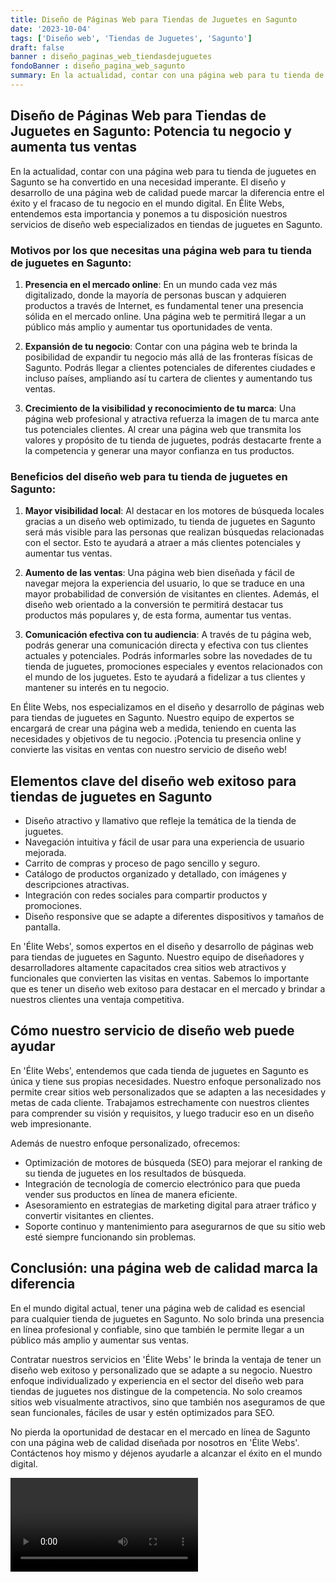 ```yaml
---
title: Diseño de Páginas Web para Tiendas de Juguetes en Sagunto
date: '2023-10-04'
tags: ['Diseño web', 'Tiendas de Juguetes', 'Sagunto']
draft: false
banner : diseño_paginas_web_tiendasdejuguetes
fondoBanner : diseño_pagina_web_sagunto
summary: En la actualidad, contar con una página web para tu tienda de juguetes en Sagunto se ha convertido en una necesidad imperante. El diseño y desarrollo de una página web de calidad puede marcar la diferencia entre el éxito y el fracaso de tu negocio en el mundo digital. En Élite Webs, entendemos esta importancia y ponemos a tu disposición nuestros servicios de diseño web especializados en tiendas de juguetes en Sagunto.
---
```


## Diseño de Páginas Web para Tiendas de Juguetes en Sagunto: Potencia tu negocio y aumenta tus ventas

En la actualidad, contar con una página web para tu tienda de juguetes en Sagunto se ha convertido en una necesidad imperante. El diseño y desarrollo de una página web de calidad puede marcar la diferencia entre el éxito y el fracaso de tu negocio en el mundo digital. En Élite Webs, entendemos esta importancia y ponemos a tu disposición nuestros servicios de diseño web especializados en tiendas de juguetes en Sagunto.

### Motivos por los que necesitas una página web para tu tienda de juguetes en Sagunto:

1. **Presencia en el mercado online**: En un mundo cada vez más digitalizado, donde la mayoría de personas buscan y adquieren productos a través de Internet, es fundamental tener una presencia sólida en el mercado online. Una página web te permitirá llegar a un público más amplio y aumentar tus oportunidades de venta.

2. **Expansión de tu negocio**: Contar con una página web te brinda la posibilidad de expandir tu negocio más allá de las fronteras físicas de Sagunto. Podrás llegar a clientes potenciales de diferentes ciudades e incluso países, ampliando así tu cartera de clientes y aumentando tus ventas.

3. **Crecimiento de la visibilidad y reconocimiento de tu marca**: Una página web profesional y atractiva refuerza la imagen de tu marca ante tus potenciales clientes. Al crear una página web que transmita los valores y propósito de tu tienda de juguetes, podrás destacarte frente a la competencia y generar una mayor confianza en tus productos.

### Beneficios del diseño web para tu tienda de juguetes en Sagunto:

1. **Mayor visibilidad local**: Al destacar en los motores de búsqueda locales gracias a un diseño web optimizado, tu tienda de juguetes en Sagunto será más visible para las personas que realizan búsquedas relacionadas con el sector. Esto te ayudará a atraer a más clientes potenciales y aumentar tus ventas.

2. **Aumento de las ventas**: Una página web bien diseñada y fácil de navegar mejora la experiencia del usuario, lo que se traduce en una mayor probabilidad de conversión de visitantes en clientes. Además, el diseño web orientado a la conversión te permitirá destacar tus productos más populares y, de esta forma, aumentar tus ventas.

3. **Comunicación efectiva con tu audiencia**: A través de tu página web, podrás generar una comunicación directa y efectiva con tus clientes actuales y potenciales. Podrás informarles sobre las novedades de tu tienda de juguetes, promociones especiales y eventos relacionados con el mundo de los juguetes. Esto te ayudará a fidelizar a tus clientes y mantener su interés en tu negocio.

En Élite Webs, nos especializamos en el diseño y desarrollo de páginas web para tiendas de juguetes en Sagunto. Nuestro equipo de expertos se encargará de crear una página web a medida, teniendo en cuenta las necesidades y objetivos de tu negocio. ¡Potencia tu presencia online y convierte las visitas en ventas con nuestro servicio de diseño web!

<GifSeo />

<Cta />

## Elementos clave del diseño web exitoso para tiendas de juguetes en Sagunto

- Diseño atractivo y llamativo que refleje la temática de la tienda de juguetes.
- Navegación intuitiva y fácil de usar para una experiencia de usuario mejorada.
- Carrito de compras y proceso de pago sencillo y seguro.
- Catálogo de productos organizado y detallado, con imágenes y descripciones atractivas.
- Integración con redes sociales para compartir productos y promociones.
- Diseño responsive que se adapte a diferentes dispositivos y tamaños de pantalla.

En 'Élite Webs', somos expertos en el diseño y desarrollo de páginas web para tiendas de juguetes en Sagunto. Nuestro equipo de diseñadores y desarrolladores altamente capacitados crea sitios web atractivos y funcionales que convierten las visitas en ventas. Sabemos lo importante que es tener un diseño web exitoso para destacar en el mercado y brindar a nuestros clientes una ventaja competitiva.

## Cómo nuestro servicio de diseño web puede ayudar

En 'Élite Webs', entendemos que cada tienda de juguetes en Sagunto es única y tiene sus propias necesidades. Nuestro enfoque personalizado nos permite crear sitios web personalizados que se adapten a las necesidades y metas de cada cliente. Trabajamos estrechamente con nuestros clientes para comprender su visión y requisitos, y luego traducir eso en un diseño web impresionante.

Además de nuestro enfoque personalizado, ofrecemos:

- Optimización de motores de búsqueda (SEO) para mejorar el ranking de su tienda de juguetes en los resultados de búsqueda.
- Integración de tecnología de comercio electrónico para que pueda vender sus productos en línea de manera eficiente.
- Asesoramiento en estrategias de marketing digital para atraer tráfico y convertir visitantes en clientes.
- Soporte continuo y mantenimiento para asegurarnos de que su sitio web esté siempre funcionando sin problemas.

## Conclusión: una página web de calidad marca la diferencia

En el mundo digital actual, tener una página web de calidad es esencial para cualquier tienda de juguetes en Sagunto. No solo brinda una presencia en línea profesional y confiable, sino que también le permite llegar a un público más amplio y aumentar sus ventas.

Contratar nuestros servicios en 'Élite Webs' le brinda la ventaja de tener un diseño web exitoso y personalizado que se adapte a su negocio. Nuestro enfoque individualizado y experiencia en el sector del diseño web para tiendas de juguetes nos distingue de la competencia. No solo creamos sitios web visualmente atractivos, sino que también nos aseguramos de que sean funcionales, fáciles de usar y estén optimizados para SEO.

No pierda la oportunidad de destacar en el mercado en línea de Sagunto con una página web de calidad diseñada por nosotros en 'Élite Webs'. Contáctenos hoy mismo y déjenos ayudarle a alcanzar el éxito en el mundo digital.

<Video />

<CtaBot job='Tiendas de Juguetes' city='Sagunto'/>

<Gmaps query='Sagunto+españa+maps' />